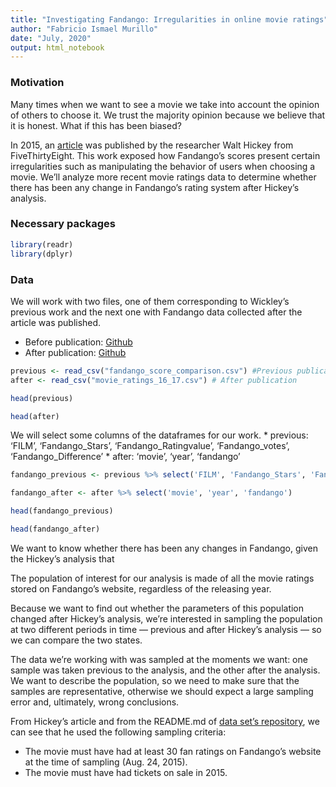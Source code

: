 ```yaml
---
title: "Investigating Fandango: Irregularities in online movie ratings"
author: "Fabricio Ismael Murillo"
date: "July, 2020"
output: html_notebook
---
```


### Motivation
Many times when we want to see a movie we take into account the opinion of others to choose it. We trust the majority opinion because we believe that it is honest. What if this has been biased?

In 2015, an [article](https://fivethirtyeight.com/features/fandango-movies-ratings/) was published by the researcher Walt Hickey from FiveThirtyEight. This work exposed how Fandango's scores present certain irregularities such as manipulating the behavior of users when choosing a movie. We'll analyze more recent movie ratings data to determine whether there has been any change in Fandango's rating system after Hickey's analysis.

### Necessary packages
```r
library(readr)
library(dplyr)
```

### Data
We will work with two files, one of them corresponding to Wickley's previous work and the next one with Fandango data collected after the article was published.

* Before publication: [Github](https://github.com/fivethirtyeight/data/tree/master/fandango)
* After publication: [Github](https://github.com/mircealex/Movie_ratings_2016_17)

```r
previous <- read_csv("fandango_score_comparison.csv") #Previous publication
after <- read_csv("movie_ratings_16_17.csv") # After publication
```

```r
head(previous)
```

```r
head(after)
```

We will select some columns of the dataframes for our work. 
* previous: 'FILM', 'Fandango_Stars', 'Fandango_Ratingvalue', 'Fandango_votes', 'Fandango_Difference'
* after: 'movie', 'year', 'fandango'

```r
fandango_previous <- previous %>% select('FILM', 'Fandango_Stars', 'Fandango_Ratingvalue', 'Fandango_votes', 'Fandango_Difference')

fandango_after <- after %>% select('movie', 'year', 'fandango')
```

```r
head(fandango_previous)
```

```r
head(fandango_after)
```

We want to know whether there has been any changes in Fandango, given the Hickey's analysis that 

The population of interest for our analysis is made of all the movie ratings stored on Fandango's website, regardless of the releasing year.

Because we want to find out whether the parameters of this population changed after Hickey's analysis, we're interested in sampling the population at two different periods in time — previous and after Hickey's analysis — so we can compare the two states.

The data we're working with was sampled at the moments we want: one sample was taken previous to the analysis, and the other after the analysis. We want to describe the population, so we need to make sure that the samples are representative, otherwise we should expect a large sampling error and, ultimately, wrong conclusions.

From Hickey's article and from the README.md of [data set's repository](https://github.com/fivethirtyeight/data/tree/master/fandango), we can see that he used the following sampling criteria:

* The movie must have had at least 30 fan ratings on Fandango's website at the time of sampling (Aug. 24, 2015).
* The movie must have had tickets on sale in 2015.


































